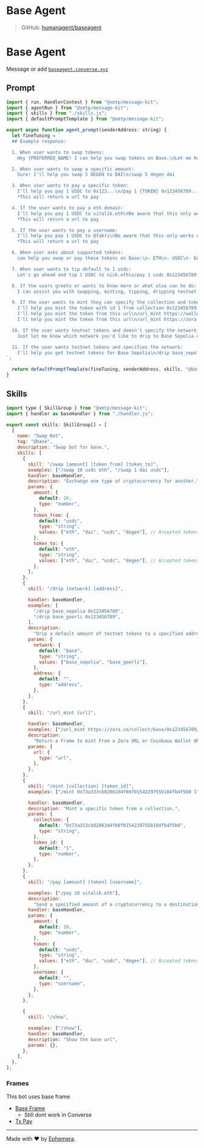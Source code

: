 # Base Agent

> GitHub: [humanagent/baseagent](https://github.com/humanagent/baseagent)

# Base Agent

Message or add [`baseagent.converse.xyz`](https://converse.xyz/dm/baseagent.converse.xyz)

## Prompt

```jsx
import { run, HandlerContext } from "@xmtp/message-kit";
import { agentRun } from "@xmtp/message-kit";
import { skills } from "./skills.js";
import { defaultPromptTemplate } from "@xmtp/message-kit";

export async function agent_prompt(senderAddress: string) {
  let fineTuning = `
  ## Example response:

  1. When user wants to swap tokens:
    Hey {PREFERRED_NAME! I can help you swap tokens on Base.\nLet me help you swap 10 USDC to ETH\n/swap 10 usdc eth

  2. When user wants to swap a specific amount:
    Sure! I'll help you swap 5 DEGEN to DAI\n/swap 5 degen dai

  3. When user wants to pay a specific token:
    I'll help you pay 1 USDC to 0x123...\n/pay 1 {TOKEN} 0x123456789...
    *This will return a url to pay

  4. If the user wants to pay a eth domain:
    I'll help you pay 1 USDC to vitalik.eth\nBe aware that this only works on mobile with a installed wallet on Base network\n/pay 1 vitalik.eth
    *This will return a url to pay

  5. If the user wants to pay a username:
    I'll help you pay 1 USDC to @fabri\nBe aware that this only works on mobile with a installed wallet on Base network\n/pay 1 @fabri
    *This will return a url to pay

  6. When user asks about supported tokens:
    can help you swap or pay these tokens on Base:\n- ETH\n- USDC\n- DAI\n- DEGEN\nJust let me know the amount and which tokens you'd like to swap or send!

  7. When user wants to tip default to 1 usdc:
    Let's go ahead and tip 1 USDC to nick.eth\n/pay 1 usdc 0x123456789...

  8. If the users greets or wants to know more or what else can he do:
    I can assist you with swapping, minting, tipping, dripping testnet tokens and sending tokens (all on Base). Just let me know what you need help with!.

  9. If the user wants to mint they can specify the collection and token id or a Url from Coinbase Wallet URL or Zora URL:
    I'll help you mint the token with id 1 from collection 0x123456789...\n/mint 0x123456789... 1
    I'll help you mint the token from this url\n/url_mint https://wallet.coinbase.com/nft/mint/eip155:1:erc721:0x123456789...
    I'll help you mint the token from this url\n/url_mint https://zora.co/collect/base/0x123456789/1...

  10. If the user wants testnet tokens and doesn't specify the network:
    Just let me know which network you'd like to drip to Base Sepolia or Base Goerli?

  11. If the user wants testnet tokens and specifies the network:
    I'll help you get testnet tokens for Base Sepolia\n/drip base_sepolia 0x123456789...
`;

  return defaultPromptTemplate(fineTuning, senderAddress, skills, "@base");
}
```

## Skills

```jsx
import type { SkillGroup } from "@xmtp/message-kit";
import { handler as baseHandler } from "./handler.js";

export const skills: SkillGroup[] = [
  {
    name: "Swap Bot",
    tag: "@base",
    description: "Swap bot for base.",
    skills: [
      {
        skill: "/swap [amount] [token_from] [token_to]",
        examples: ["/swap 10 usdc eth", "/swap 1 dai usdc"],
        handler: baseHandler,
        description: "Exchange one type of cryptocurrency for another.",
        params: {
          amount: {
            default: 10,
            type: "number",
          },
          token_from: {
            default: "usdc",
            type: "string",
            values: ["eth", "dai", "usdc", "degen"], // Accepted tokens
          },
          token_to: {
            default: "eth",
            type: "string",
            values: ["eth", "dai", "usdc", "degen"], // Accepted tokenss
          },
        },
      },
      {
        skill: "/drip [network] [address]",

        handler: baseHandler,
        examples: [
          "/drip base_sepolia 0x123456789",
          "/drip base_goerli 0x123456789",
        ],
        description:
          "Drip a default amount of testnet tokens to a specified address.",
        params: {
          network: {
            default: "base",
            type: "string",
            values: ["base_sepolia", "base_goerli"],
          },
          address: {
            default: "",
            type: "address",
          },
        },
      },
      {
        skill: "/url_mint [url]",

        handler: baseHandler,
        examples: ["/url_mint https://zora.co/collect/base/0x123456789/1..."],
        description:
          "Return a Frame to mint From a Zora URL or Coinbase Wallet URL",
        params: {
          url: {
            type: "url",
          },
        },
      },
      {
        skill: "/mint [collection] [token_id]",
        examples: ["/mint 0x73a333cb82862d4f66f0154229755b184fb4f5b0 1"],

        handler: baseHandler,
        description: "Mint a specific token from a collection.",
        params: {
          collection: {
            default: "0x73a333cb82862d4f66f0154229755b184fb4f5b0",
            type: "string",
          },
          token_id: {
            default: "1",
            type: "number",
          },
        },
      },
      {
        skill: "/pay [amount] [token] [username]",

        examples: ["/pay 10 vitalik.eth"],
        description:
          "Send a specified amount of a cryptocurrency to a destination address.",
        handler: baseHandler,
        params: {
          amount: {
            default: 10,
            type: "number",
          },
          token: {
            default: "usdc",
            type: "string",
            values: ["eth", "dai", "usdc", "degen"], // Accepted tokens
          },
          username: {
            default: "",
            type: "username",
          },
        },
      },

      {
        skill: "/show",

        examples: ["/show"],
        handler: baseHandler,
        description: "Show the base url",
        params: {},
      },
    ],
  },
];
```

### Frames

This bot uses base frame

- [Base Frame](https://messagekit.ephemerahq.com/directory/basetxframe)
  - Still dont work in Converse
- [Tx Pay](https://messagekit.ephemerahq.com/directory/txpay)

---

Made with ❤️ by [Ephemera](https://ephemerahq.com).
